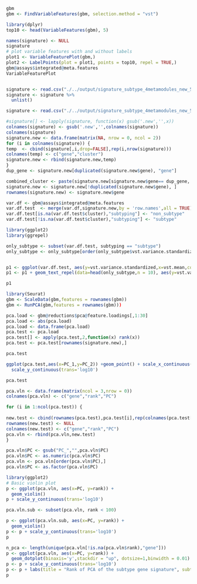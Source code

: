 ```r
gbm
gbm <- FindVariableFeatures(gbm, selection.method = "vst")
```
```r
library(dplyr)
top10 <- head(VariableFeatures(gbm), 5)

names(signature) <- NULL
signature
# plot variable features with and without labels
plot1 <- VariableFeaturePlot(gbm,)
plot2 <- LabelPoints(plot = plot1, points = top10, repel = TRUE,)
gbm@assays$integrated@meta.features
VariableFeaturePlot
```

```r

```

```r
signature <- read.csv("./../output/signature_subtype_4metamodules_new_50.csv")
signature <- signature %>%
  unlist() 
```

```r
signature <- read.csv("./../output/signature_subtype_4metamodules_new_50.csv")

#signature[] <- lapply(signature, function(x) gsub('.new','',x))
colnames(signature) <- gsub('.new','',colnames(signature))
colnames(signature)
signature.new <- data.frame(matrix(NA, nrow = 0, ncol = 2))
for (i in colnames(signature)) {
temp  <- cbind(signature[,i,drop=FALSE],rep(i,nrow(signature)))
colnames(temp) <- c("gene","cluster")
signature.new <- rbind(signature.new,temp)
}
dup_gene <- signature.new[duplicated(signature.new$gene), "gene"]

combined_cluster <- paste(signature.new[signature.new$gene== dup_gene, "cluster"], collapse = '')
signature.new <- signature.new[!duplicated(signature.new$gene), ]
rownames(signature.new) <- signature.new$gene

var.df <- gbm@assays$integrated@meta.features
var.df.test  <- merge(var.df,signature.new,by = 'row.names',all = TRUE)
var.df.test[is.na(var.df.test$cluster),"subtyping"] <- "non_subtype"
var.df.test[!is.na(var.df.test$cluster),"subtyping"] <- "subtype"
```




```r
library(ggplot2)
library(ggrepel)

only_subtype <- subset(var.df.test, subtyping == "subtype")
only_subtype <- only_subtype[order(only_subtype$vst.variance.standardized,decreasing = TRUE),]


p1 <- ggplot(var.df.test, aes(y=vst.variance.standardized,x=vst.mean,color = subtyping)) + geom_point()
p1 <- p1 + geom_text_repel(data=head(only_subtype,n = 10), aes(y=vst.variance.standardized,x=vst.mean,label=cluster,color = cluster))

p1
```
```r
library(Seurat)
gbm <- ScaleData(gbm,features = rownames(gbm))
gbm <- RunPCA(gbm,features = rownames(gbm)))
```
```r
pca.load <- gbm@reductions$pca@feature.loadings[,1:30]
pca.load <- abs(pca.load)
pca.load <- data.frame(pca.load)
pca.test <- pca.load
pca.test[] <- apply(pca.test,2,function(x) rank(x))
pca.test <- pca.test[rownames(signature.new),]

pca.test
```


```r
ggplot(pca.test,aes(x=PC_1,y=PC_2)) +geom_point() + scale_x_continuous(trans='log10') +
  scale_y_continuous(trans='log10')
```
```r
pca.test
```

```r
pca.vln <- data.frame(matrix(ncol = 3,nrow = 0))
colnames(pca.vln) <- c("gene","rank","PC")

for (i in 1:ncol(pca.test)) {
  
new.test <- cbind(rownames(pca.test),pca.test[i],rep(colnames(pca.test[i]),times = nrow(pca.test[i])))
rownames(new.test) <- NULL
colnames(new.test) <- c("gene","rank","PC")
pca.vln <- rbind(pca.vln,new.test)
} 

pca.vln$PC <- gsub("PC_","",pca.vln$PC)
pca.vln$PC <- as.numeric(pca.vln$PC)
pca.vln <- pca.vln[order(pca.vln$PC),]
pca.vln$PC <- as.factor(pca.vln$PC)
```

```r
library(ggplot2)
# Basic violin plot
p <- ggplot(pca.vln, aes(x=PC, y=rank)) + 
  geom_violin()
p + scale_y_continuous(trans='log10')

```

```r
pca.vln.sub <- subset(pca.vln, rank < 100)
```
```r
p <- ggplot(pca.vln.sub, aes(x=PC, y=rank)) + 
  geom_violin()
p <- p + scale_y_continuous(trans='log10')
p
```
```r
n_pca <- length(unique(pca.vln[!is.na(pca.vln$rank),"gene"]))
p <- ggplot(pca.vln, aes(x=PC, y=rank)) + 
  geom_dotplot(binaxis='y',stackdir = "up", dotsize=1,binwidth = 0.01)
p <- p + scale_y_continuous(trans='log10')
p <- p + labs(title = "Rank of PCA of the subtype gene signature", subtitle = paste("total of",n_pca,"genes"))
p
```

